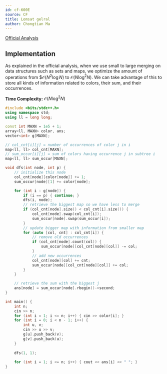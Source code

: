```yaml
---
id: cf-600E
source: CF
title: Lomsat gelral
author: Chongtian Ma
---
```


[Official Analysis](https://codeforces.com/blog/entry/21827)

## Implementation

As explained in the official analysis, when we use small to large merging on data structures such as sets and maps, we optimize the amount of operations from $$\mathcal{O}(N^2 \log N)$ to $\mathcal{O}(N \log^2 N)$. We can take advantage of this to store all kinds of information related to colors, their sum, and their occurrences.

**Time Complexity:** $\mathcal{O}(N \log^2 N)$

<LanguageSection>
<CPPSection>

```cpp
#include <bits/stdc++.h>
using namespace std;
using ll = long long;

const int MAXN = 1e5 + 1;
array<ll, MAXN> color, ans;
vector<int> g[MAXN];

// col_cnt[i][j] = number of occurrences of color j in i
map<ll, ll> col_cnt[MAXN];
// sum_occur[i][j] = sum of colors having occurrence j in subtree i
map<ll, ll> sum_occur[MAXN];

void dfs(int node, int p) {
	// initialize this node
	col_cnt[node][color[node]] += 1;
	sum_occur[node][1] += color[node];

	for (int i : g[node]) {
		if (i == p) { continue; }
		dfs(i, node);
		// retrieve the biggest map so we have less to merge
		if (col_cnt[node].size() < col_cnt[i].size()) {
			col_cnt[node].swap(col_cnt[i]);
			sum_occur[node].swap(sum_occur[i]);
		}
		// update bigger map with information from smaller map
		for (auto [col, cnt] : col_cnt[i]) {
			// remove old occurrences
			if (col_cnt[node].count(col)) {
				sum_occur[node][col_cnt[node][col]] -= col;
			}
			// add new occurrences
			col_cnt[node][col] += cnt;
			sum_occur[node][col_cnt[node][col]] += col;
		}
	}

	// retrieve the sum with the biggest j
	ans[node] = sum_occur[node].rbegin()->second;
}

int main() {
	int n;
	cin >> n;
	for (int i = 1; i <= n; i++) { cin >> color[i]; }
	for (int i = 0; i < n - 1; i++) {
		int u, v;
		cin >> u >> v;
		g[u].push_back(v);
		g[v].push_back(u);
	}
	
	dfs(1, 1);
	
	for (int i = 1; i <= n; i++) { cout << ans[i] << " "; }
}
```

</CPPSection>
</LanguageSection>
